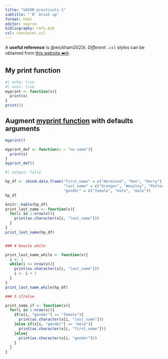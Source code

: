 ```yaml
---
title: "SAVOR practicals 1"
subtitle: "`R` brush up"
format: html
editor: source
bibliography: refs.bib
csl: vancouver.csl
---
```


A **useful reference** is @wickham2023r. *Different `.csl` styles* can be obtained from [this website ➡️🌐](https://www.zotero.org/styles).

## My print function {#Q1anchor}

```r
#| echo: true
#| eval: true
myprint <- function(x){
  print(x)
}
print(2)
```


## Augment [myprint function](#Q1anchor) with defaults arguments

```r

myprint()

myprint_def <- function(x = "no name"){
  print(x)
}
myprint_def()
```


```r
#| output: false

hp_df <- cbind.data.frame("first_name" = c("Hermione", "Ron", "Harry"),
                          "last_name" = c("Granger", "Weasley", "Potter"),
                          "gender" = c("female", "male", "male"))
hp_df
```


```r
knitr::kable(hp_df)
print_last_name <- function(x){
  for(i in 1:nrow(x)){
    print(as.character(x[i, "last_name"]))
  }
}
print_last_name(hp_df)


### 4 boucle while

print_last_name_while <- function(x){
  i <- 1
  while(i <= nrow(x)){
    print(as.character(x[i, "last_name"]))
    i <- i + 1
  }
}
print_last_name_while(hp_df)

### 5 if/else

print_name_if <- function(x){
  for(i in 1:nrow(x)){
    if(x[i, "gender"] == "female"){
      print(as.character(x[i, "last_name"]))
    }else if(x[i, "gender"] == "male"){
      print(as.character(x[i, "first_name"]))
    }else{
      print(as.character(x[i, "gender"]))
    }
  }
}
```

